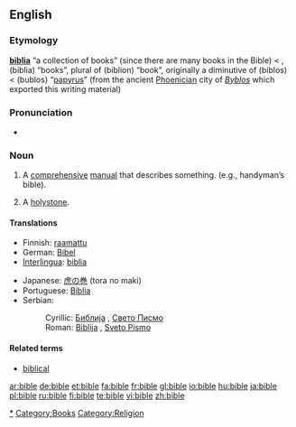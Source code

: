 {{see|Bible}}
{{wikipedia|Bible}}
==English==

===Etymology===
{{L.}} '''[[biblia]]''' “a collection of books” (since there are many books in the Bible) < {{AGr.}} '''{{polytonic|[[βιβλία]]}}''', (biblia) “books”, plural of '''{{polytonic|[[βιβλίον]]}}''' (biblion) “book”, originally a diminutive of '''{{polytonic|[[βίβλος]]}}''' (biblos) < '''{{polytonic|[[βύβλος]]}}''' (bublos) “[[papyrus]]” (from the ancient [[Phoenicia]]n city of ''[[Byblos]]'' which exported this writing material)

===Pronunciation===
*{{IPA|/'baɪbəl/}}
*:{{rhymes|aɪbəl}}

===Noun===
{{en-noun}}

# A [[comprehensive]] [[manual]] that describes something. (e.g., handyman’s bible).
# {{nautical}} A [[holystone]].

====Translations====
{{trans-top|comprehensive manual}}
*Finnish: [[raamattu]]
*German: [[Bibel]] {{f}}
*[[Interlingua]]: [[biblia]]
{{trans-mid}}
*Japanese: [[虎の巻]] (tora no maki)
*Portuguese: [[Bíblia]] {{f}}
*Serbian:
*:Cyrillic: [[Библија]] {{f}}, [[Свето Писмо]] {{n}}
*:Roman: [[Biblija]] {{f}}, [[Sveto Pismo]] {{n}}
{{trans-bottom}}

====Related terms====
*[[biblical]]

[[Category:Bible|*]]
[[Category:Books]]
[[Category:Religion]]

[[ar:bible]]
[[de:bible]]
[[et:bible]]
[[fa:bible]]
[[fr:bible]]
[[gl:bible]]
[[io:bible]]
[[hu:bible]]
[[ja:bible]]
[[pl:bible]]
[[ru:bible]]
[[fi:bible]]
[[te:bible]]
[[vi:bible]]
[[zh:bible]]